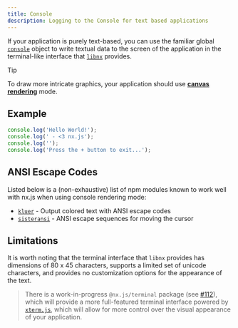 ```yaml
---
title: Console
description: Logging to the Console for text based applications
---
```



If your application is purely text-based, you can use the familiar
global [`console`](/runtime/api/variables/console) object to write textual data to the screen of the application
in the terminal-like interface that [`libnx`](https://github.com/switchbrew/libnx) provides.

> [!TIP]
> To draw more intricate graphics, your application should use [__canvas rendering__](/runtime/rendering/canvas) mode.

## Example

```typescript title="src/main.ts"
console.log('Hello World!');
console.log(' - <3 nx.js');
console.log('');
console.log('Press the + button to exit...');
```

<Screenshot src={HelloWorldScreenshot} />

## ANSI Escape Codes

Listed below is a (non-exhaustive) list of npm modules known to work well with nx.js when using console rendering mode:

* [`kluer`](https://github.com/lukeed/kleur) - Output colored text with ANSI escape codes
* [`sisteransi`](https://github.com/terkelg/sisteransi) - ANSI escape sequences for moving the cursor

## Limitations

It is worth noting that the terminal interface that `libnx` provides
has dimensions of 80 x 45 characters, supports a limited set of unicode characters,
and provides no customization options for the appearance of the text.

> There is a work-in-progress `@nx.js/terminal` package
> (see [#112](https://github.com/TooTallNate/nx.js/pull/112)), which will provide
> a more full-featured terminal interface powered by [`xterm.js`](https://xtermjs.org),
> which will allow for more control over the visual appearance of your application.
